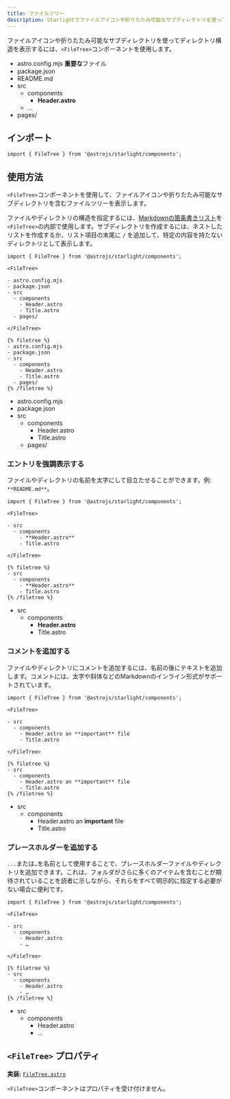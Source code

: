 ```yaml
---
title: ファイルツリー
description: Starlightでファイルアイコンや折りたたみ可能なサブディレクトリを使ってディレクトリ構造を表示する方法を学びましょう。
---
```



ファイルアイコンや折りたたみ可能なサブディレクトリを使ってディレクトリ構造を表示するには、`<FileTree>`コンポーネントを使用します。


<Preview>

<FileTree slot="preview">

- astro.config.mjs **重要な**ファイル
- package.json
- README.md
- src
  - components
    - **Header.astro**
  - …
- pages/

</FileTree>

</Preview>

## インポート

```tsx
import { FileTree } from '@astrojs/starlight/components';
```

## 使用方法

`<FileTree>`コンポーネントを使用して、ファイルアイコンや折りたたみ可能なサブディレクトリを含むファイルツリーを表示します。

ファイルやディレクトリの構造を指定するには、[Markdownの箇条書きリスト](https://www.markdownguide.org/basic-syntax/#unordered-lists)を`<FileTree>`の内部で使用します。サブディレクトリを作成するには、ネストしたリストを作成するか、リスト項目の末尾に `/` を追加して、特定の内容を持たないディレクトリとして表示します。

<Preview>

```mdx
import { FileTree } from '@astrojs/starlight/components';

<FileTree>

- astro.config.mjs
- package.json
- src
  - components
    - Header.astro
    - Title.astro
  - pages/

</FileTree>
```

<Fragment slot="markdoc">

```markdoc
{% filetree %}
- astro.config.mjs
- package.json
- src
  - components
    - Header.astro
    - Title.astro
  - pages/
{% /filetree %}
```

</Fragment>

<FileTree slot="preview">

- astro.config.mjs
- package.json
- src
  - components
    - Header.astro
    - Title.astro
  - pages/

</FileTree>

</Preview>

### エントリを強調表示する

ファイルやディレクトリの名前を太字にして目立たせることができます。例: `**README.md**`。

<Preview>

```mdx {7}
import { FileTree } from '@astrojs/starlight/components';

<FileTree>

- src
  - components
    - **Header.astro**
    - Title.astro

</FileTree>
```

<Fragment slot="markdoc">

```markdoc {4}
{% filetree %}
- src
  - components
    - **Header.astro**
    - Title.astro
{% /filetree %}
```

</Fragment>

<FileTree slot="preview">

- src
  - components
    - **Header.astro**
    - Title.astro

</FileTree>

</Preview>

### コメントを追加する

ファイルやディレクトリにコメントを追加するには、名前の後にテキストを追加します。コメントには、太字や斜体などのMarkdownのインライン形式がサポートされています。

<Preview>

```mdx {7}
import { FileTree } from '@astrojs/starlight/components';

<FileTree>

- src
  - components
    - Header.astro an **important** file
    - Title.astro

</FileTree>
```

<Fragment slot="markdoc">

```markdoc {4}
{% filetree %}
- src
  - components
    - Header.astro an **important** file
    - Title.astro
{% /filetree %}
```

</Fragment>

<FileTree slot="preview">

- src
  - components
    - Header.astro an **important** file
    - Title.astro

</FileTree>

</Preview>

### プレースホルダーを追加する

`...`または`…`を名前として使用することで、プレースホルダーファイルやディレクトリを追加できます。これは、フォルダがさらに多くのアイテムを含むことが期待されていることを読者に示しながら、それらをすべて明示的に指定する必要がない場合に便利です。

<Preview>

```mdx {8}
import { FileTree } from '@astrojs/starlight/components';

<FileTree>

- src
  - components
    - Header.astro
    - …

</FileTree>
```

<Fragment slot="markdoc">

```markdoc {5}
{% filetree %}
- src
  - components
    - Header.astro
    - …
{% /filetree %}
```

</Fragment>

<FileTree slot="preview">

- src
  - components
    - Header.astro
    - …

</FileTree>

</Preview>

## `<FileTree>` プロパティ

**実装:** [`FileTree.astro`](https://github.com/withastro/starlight/blob/main/packages/starlight/user-components/FileTree.astro)

`<FileTree>`コンポーネントはプロパティを受け付けません。
